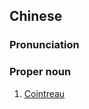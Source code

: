 ==Chinese==
{{zh-forms}}

===Pronunciation===
{{zh-pron
|m=jūndù
|cat=propn
}}

===Proper noun===
{{zh-proper noun}}

# [[Cointreau]] {{gloss|orange-flavoured liqueur}}